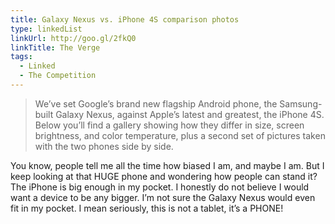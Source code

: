 ```yaml
---
title: Galaxy Nexus vs. iPhone 4S comparison photos
type: linkedList
linkUrl: http://goo.gl/2fkQ0
linkTitle: The Verge
tags:
  - Linked
  - The Competition
---
```


> We’ve set Google’s brand new flagship Android phone, the Samsung-built Galaxy Nexus, against Apple’s latest and greatest, the iPhone 4S. Below you’ll find a gallery showing how they differ in size, screen brightness, and color temperature, plus a second set of pictures taken with the two phones side by side.

You know, people tell me all the time how biased I am, and maybe I am. But I keep looking at that HUGE phone and wondering how people can stand it? The iPhone is big enough in my pocket. I honestly do not believe I would want a device to be any bigger. I’m not sure the Galaxy Nexus would even fit in my pocket. I mean seriously, this is not a tablet, it’s a PHONE!
